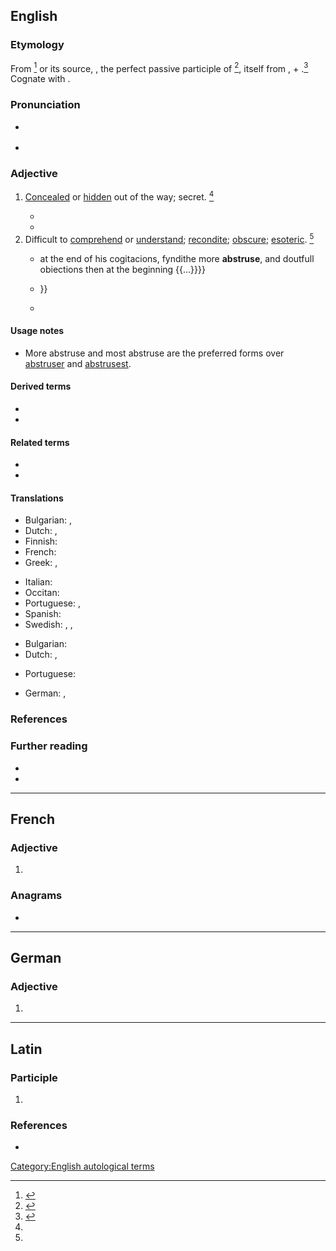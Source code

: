 ==English==

===Etymology===
From {{etyl|fr|en}} {{m|fr|abstrus}}<ref name=SOED>{{R:SOED5|page=10}}</ref> or its source, {{etyl|la|en}} {{m|la|abstrūsus||hidden, concealed}}, the perfect passive participle of {{m|la|abstrūdō||conceal, to push away}}<ref name=WI3>{{R:MW3 1976|page=8}}</ref>, itself from {{m|la|ab}}, {{m|la|abs||away}} + {{m|la|trūdō||thrust, push}}.<ref name=RHD>{{R:RHCD|page=7}}</ref> Cognate with {{etyl|de|en}} {{m|de|abstrus}}.

===Pronunciation===
* {{a|RP}} {{IPA|/əbˈstɹuːs/|lang=en}}
* {{a|US}} {{IPA|/æbˈstɹus/|/əbˈstɹus/|lang=en}}

===Adjective===
{{en-adj|er|more}}

# {{lb|en|obsolete}} [[conceal|Concealed]] or [[hidden]] out of the way; secret. {{defdate|Attested from the late 16<sup>th</sup> century until the mid 18<sup>th</sup> century.}}<ref name=SOED/>
#* {{quote-book|year=1612|author=Thomas Shelton|type=translation|by=Miguel de Cervantes|title=The History of the Valorous and Wittie Knight-Errant Don-Quixote of the Mancha|section=part 4|chapter=15|page=500|passage=O who is he that could carrie newes to our olde father, that thou wert but aliue, although thou wert hidden in the most '''abstruse''' dungeons of Barbarie; for his riches, my brothers and mine would fetch thee from thence.}}
#* {{quote-book|year=1667|author=[[w:Milton|John Milton]]|title=Paradise Lost|passage=The eternal eye whose sight discerns '''abstrusest''' thoughts.}}
# Difficult to [[comprehend]] or [[understand]]; [[recondite]]; [[obscure]]; [[esoteric]]. {{defdate|First attested in the late 16<sup>th</sup> century.}}<ref name=SOED/>
#* {{quote-book|year=1548|author=Bishop John Hooper|title=A Declaration of the Ten Holy Comaundementes of Almygthye God|chapter=Curiosity|page=218|passage={{...}} at the end of his cogitacions, fyndithe more '''abstruse''', and doutfull obiections then at the beginning {{...}}}}
#* {{quote-book|year=1748|author=David Hume|title=Enquiries concerning the human understanding and concerning the principles of moral.|publisher=London: Oxford University Press|year_published=1973|section=13|passage=It is certain that the easy and obvious philosophy will always, with the generality of mankind, have the preference above the accurate and '''abstruse'''; {{...}}}}
#* {{quote-book|year=1855|author=[[w:Henry Hart Milman|Henry Hart Milman]]|title=History of Latin Christianity|passage=Profound and '''abstruse''' topics.}}

====Usage notes====
* More abstruse and most abstruse are the preferred forms over [[abstruser]] and [[abstrusest]].

====Derived terms====
* {{l|en|abstrusely}}
* {{l|en|abstruseness}}

====Related terms====
* {{l|en|abstrude}}
* {{l|en|abstrusion}}

====Translations====
{{trans-top|difficult to comprehend}}
* Bulgarian: {{t+|bg|неясен}}, {{t|bg|труден за разбиране}}
* Dutch: {{t|nl|onbevattelijk}}, {{t+|nl|ondoorgrondelijk}}
* Finnish: {{t|fi|vaikeaselkoinen}}
* French: {{t+|fr|abstrus}}
* Greek: {{t+|el|δυσνόητος|m}}, {{t+|el|ασαφής|m}}
{{trans-mid}}
* Italian: {{t+|it|astruso}}
* Occitan: {{t|oc|abstrús}}
* Portuguese: {{t+|pt|abstruso|m}}, {{t+|pt|abstruso}}
* Spanish: {{t+|es|abstruso|m}}
* Swedish: {{t+|sv|svårfattlig}}, {{t+|sv|dunkel}}, {{t+|sv|abstrus}}
{{trans-bottom}}

{{trans-top|concealed}}
* Bulgarian: {{t+|bg|скрит}}
* Dutch: {{t+|nl|verborgen}}, {{t|nl|versluierd}}
{{trans-mid}}
* Portuguese: {{t+|pt|abstruso}}
{{trans-bottom}}

{{checktrans-top}}
* German: {{t-check|de|abstrus}}, {{t-check|de|unfaßbar}}
{{trans-mid}}
{{trans-bottom}}

===References===
<references/>

===Further reading===
* {{R:Webster 1913}}
* {{R:Century 1911}}

[[Category:English autological terms]]

----

==French==

===Adjective===
{{fr-adj-form}}

# {{feminine singular of|abstrus|lang=fr}}

===Anagrams===
* {{l|fr|arbustes}}

----

==German==

===Adjective===
{{head|de|adjective form}}

# {{de-inflected form of|abstrus}}

----

==Latin==

===Participle===
{{la-part-form|abstrūse}}

# {{inflection of|abstrūsus||voc|m|s|lang=la}}

===References===
* {{R:L&S}}